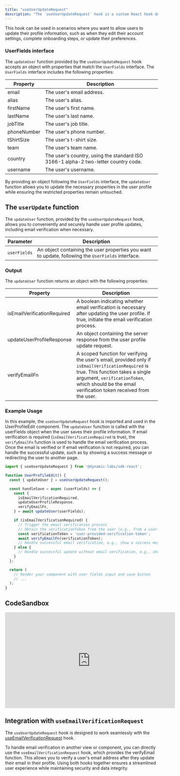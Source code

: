 ```yaml
---
title: "useUserUpdateRequest"
description: "The `useUserUpdateRequest` hook is a custom React hook designed for updating user profile information in your application. It provides an easy-to-use interface for developers to securely modify various user properties. The hook returns an `updateUser` function, which accepts an object following the `UserFields` interface to update the user profile information."
---
```


This hook can be used in scenarios where you want to allow users to update their profile information, such as when they edit their account settings, complete onboarding steps, or update their preferences.

### UserFields interface

The `updateUser` function provided by the `useUserUpdateRequest` hook accepts an object with properties that match the `UserFields` interface. The `UserFields` interface includes the following properties:

| Property    | Description                                                                        |
| ----------- | ---------------------------------------------------------------------------------- |
| email       | The user's email address.                                                          |
| alias       | The user's alias.                                                                  |
| firstName   | The user's first name.                                                             |
| lastName    | The user's last name.                                                              |
| jobTitle    | The user's job title.                                                              |
| phoneNumber | The user's phone number.                                                           |
| tShirtSize  | The user's t-shirt size.                                                           |
| team        | The user's team name.                                                              |
| country     | The user's country, using the standard ISO 3166-1 alpha-2 two-letter country code. |
| username    | The user's username.                                                               |

By providing an object following the `UserFields` interface, the `updateUser` function allows you to update the necessary properties in the user profile while ensuring the restricted properties remain untouched.

## The `userUpdate` function

The `updateUser` function, provided by the `useUserUpdateRequest` hook, allows you to conveniently and securely handle user profile updates, including email verification when necessary.

| Parameter    | Description                                                                                        |
| ------------ | -------------------------------------------------------------------------------------------------- |
| `userFields` | An object containing the user properties you want to update, following the `UserFields` interface. |

### Output

The `updateUser` function returns an object with the following properties:

| Property                    | Description                                                                                                                                                                                                                                |
| --------------------------- | ------------------------------------------------------------------------------------------------------------------------------------------------------------------------------------------------------------------------------------------ |
| isEmailVerificationRequired | A boolean indicating whether email verification is necessary after updating the user profile. If true, initiate the email verification process.                                                                                            |
| updateUserProfileResponse   | An object containing the server response from the user profile update request.                                                                                                                                                             |
| verifyEmailFn               | A scoped function for verifying the user's email, provided only if `isEmailVerificationRequired` is true. This function takes a single argument, `verificationToken`, which should be the email verification token received from the user. |

### Example Usage

In this example, the `useUserUpdateRequest` hook is imported and used in the UserProfileEdit component. The `updateUser` function is called with the userFields object when the user saves their profile information. If email verification is required (`isEmailVerificationRequired` is true), the `verifyEmailFn` function is used to handle the email verification process. Once the email is verified or if email verification is not required, you can handle the successful update, such as by showing a success message or redirecting the user to another page.

```typescript
import { useUserUpdateRequest } from '@dynamic-labs/sdk-react';

function UserProfileEdit() {
  const { updateUser } = useUserUpdateRequest();

  const handleSave = async (userFields) => {
    const {
      isEmailVerificationRequired,
      updateUserProfileResponse,
      verifyEmailFn,
    } = await updateUser(userFields);

    if (isEmailVerificationRequired) {
      // Trigger the email verification process
      // Obtain the verificationToken from the user (e.g., from a user-input field)
      const verificationToken = 'user-provided-verification-token';
      await verifyEmailFn(verificationToken);
      // Handle successful email verification, e.g., show a success message or redirect
    } else {
      // Handle successful update without email verification, e.g., show a success message or redirect
    }
  };

  return (
    // Render your component with user fields input and save button
    // ...
  );
}
```

## CodeSandbox

<iframe
  width="560"
  height="315"
  src="https://codesandbox.io/embed/smoosh-smoke-lsob1y?fontsize=14&amp;hidenavigation=1&amp;theme=dark"
  title="YouTube video player"
  frameborder="0"
  allow="accelerometer; autoplay; clipboard-write; encrypted-media; gyroscope; picture-in-picture"
  allowfullscreen
></iframe>

## Integration with `useEmailVerificationRequest`

The `useUserUpdateRequest` hook is designed to work seamlessly with the [useEmailVerificationRequest](https://dash.readme.com/project/dynamic/v2.5/docs/useemailverificationrequest) hook.

To handle email verification in another view or component, you can directly use the `useEmailVerificationRequest` hook, which provides the verifyEmail function. This allows you to verify a user's email address after they update their email in their profile. Using both hooks together ensures a streamlined user experience while maintaining security and data integrity.
